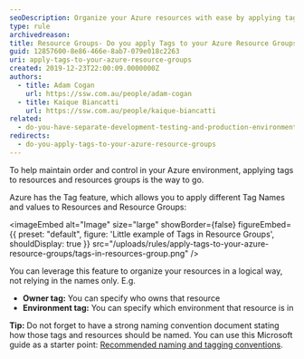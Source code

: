 ```yaml
---
seoDescription: Organize your Azure resources with ease by applying tags to resource groups and leveraging a strong naming convention for efficient management
type: rule
archivedreason:
title: Resource Groups- Do you apply Tags to your Azure Resource Groups?
guid: 12857600-8e86-466e-8ab7-079e018c2263
uri: apply-tags-to-your-azure-resource-groups
created: 2019-12-23T22:00:09.0000000Z
authors:
  - title: Adam Cogan
    url: https://ssw.com.au/people/adam-cogan
  - title: Kaique Biancatti
    url: https://ssw.com.au/people/kaique-biancatti
related:
  - do-you-have-separate-development-testing-and-production-environments
redirects:
  - do-you-apply-tags-to-your-azure-resource-groups
---
```


To help maintain order and control in your Azure environment, applying tags to resources and resources groups is the way to go.

Azure has the Tag feature, which allows you to apply different Tag Names and values to Resources and Resource Groups:

<imageEmbed
  alt="Image"
  size="large"
  showBorder={false}
  figureEmbed={{
    preset: "default",
    figure: 'Little example of Tags in Resource Groups',
    shouldDisplay: true
  }}
  src="/uploads/rules/apply-tags-to-your-azure-resource-groups/tags-in-resources-group.png"
/>

You can leverage this feature to organize your resources in a logical way, not relying in the names only. E.g.

* **Owner tag:** You can specify who owns that resource
* **Environment tag:** You can specify which environment that resource is in

**Tip:** Do not forget to have a strong naming convention document stating how those tags and resources should be named. You can use this Microsoft guide as a starter point: [Recommended naming and tagging conventions](https://docs.microsoft.com/en-us/azure/cloud-adoption-framework/ready/azure-best-practices/naming-and-tagging).